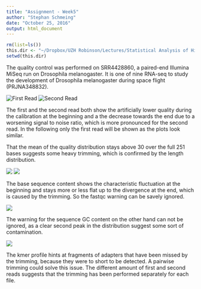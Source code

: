 ```yaml
---
title: "Assignment - Week5"
author: "Stephan Schmeing"
date: "October 25, 2016"
output: html_document
---
```


```r
rm(list=ls())
this.dir <- "~/Dropbox/UZH Robinson/Lectures/Statistical Analysis of High-Throughput Genomic and Transcriptomic Data/material/week05-17oct2016/assignment/"
setwd(this.dir)
```

The quality control was performed on SRR4428860, a paired-end Illumina MiSeq run on Drosophila melanogaster. It is one of nine RNA-seq to study the development of Drosophila melanogaster during space flight (PRJNA348832).

![First Read](SRR4428860_1_fastqc/Images/per_base_quality.png)
![Second Read](SRR4428860_2_fastqc/Images/per_base_quality.png)

The first and the second read both show the artificially lower quality during the calibration at the beginning and a the decrease towards the end due to a worsening signal to noise ratio, which is more pronounced for the second read. In the following only the first read will be shown as the plots look similar.

That the mean of the quality distribution stays above 30 over the full 251 bases suggests some heavy trimming, which is confirmed by the length distribution.

![](SRR4428860_1_fastqc/Images/sequence_length_distribution.png)
![](SRR4428860_1_fastqc/Images/per_base_sequence_content.png)

The base sequence content shows the characteristic fluctuation at the beginning and stays more or less flat up to the divergence at the end, which is caused by the trimming. So the fastqc warning can be savely ignored.

![](SRR4428860_1_fastqc/Images/per_sequence_gc_content.png)

The warning for the sequence GC content on the other hand can not be ignored, as a clear second peak in the distribution suggest some sort of contamination.

![](SRR4428860_1_fastqc/Images/kmer_profiles.png)

The kmer profile hints at fragments of adapters that have been missed by the trimming, because they were to short to be detected. A pairwise trimming could solve this issue. The different amount of first and second reads suggests that the trimming has been performed separately for each file.